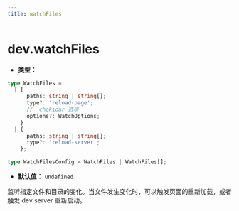 ```yaml
---
title: watchFiles
---
```


# dev.watchFiles

- **类型：**

```ts
type WatchFiles =
  | {
      paths: string | string[];
      type?: 'reload-page';
      //  chokidar 选项
      options?: WatchOptions;
    }
  | {
      paths: string | string[];
      type?: 'reload-server';
    };

type WatchFilesConfig = WatchFiles | WatchFiles[];
```

- **默认值：** `undefined`

监听指定文件和目录的变化。当文件发生变化时，可以触发页面的重新加载，或者触发 dev server 重新启动。


<RsbuildConfig configName="dev.watchFiles" />
